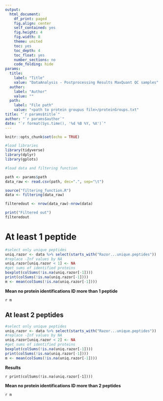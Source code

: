 ```yaml
---
output:
  html_document:
    df_print: paged
    fig.align: center
    self_contained: yes
    fig.height: 4
    fig.width: 8
    theme: united
    toc: yes
    toc_depth: 4
    toc_float: yes
    number_sections: no
    code_folding: hide
params:
  title: 
    label: "Title"
    value: "DataAnalysis - Postprocessing Results MaxQuant QC samples"
  author:
    label: "Author"
    value: ""
  path:
    label: "File path"
    value: "<path to protein groupus file>/proteinGroups.txt"
title: "`r params$title`"
author: "`r params$author`"
date: "`r format(Sys.time(), '%d %B %Y, %X')`"
---
```



```r
knitr::opts_chunk$set(echo = TRUE)
```

```r
#load libraries
library(tidyverse)
library(dplyr)
library(gplots)
```

```r
#load data and filtering function

path <- params$path
data_raw <- read.csv(path, dec=".", sep="\t")

source("filtering_function.R")
data <- filtering(data_raw) 

filteredout <- nrow(data_raw)-nrow(data)

print("Filtered out")
filteredout
```

# At least 1 peptide

```r
#select only unique peptides
uniq.razor <- data %>% select(starts_with("Razor...unique.peptides"))
#replace -Inf values by NA
uniq.razor[uniq.razor < 1] <- NA
#get sums of identified proteins
boxplot(colSums(!is.na(uniq.razor[-1])))
print(colSums(!is.na(uniq.razor[-1])))
m <- mean(colSums(!is.na(uniq.razor[-1])))
```
**Mean no protein identifications ID more than 1 peptide**

`r m`

## At least 2 peptides 

```r
#select only unique peptides
uniq.razor <- data %>% select(starts_with("Razor...unique.peptides"))
#replace -Inf values by NA
uniq.razor[uniq.razor < 2] <- NA
#get sums of identified proteins
boxplot(colSums(!is.na(uniq.razor[-1])))
print(colSums(!is.na(uniq.razor[-1])))
m <- mean(colSums(!is.na(uniq.razor[-1])))
```
**Results**

`r print(colSums(!is.na(uniq.razor[-1])))`

**Mean no protein identifications ID more than 2 peptides**

`r m`